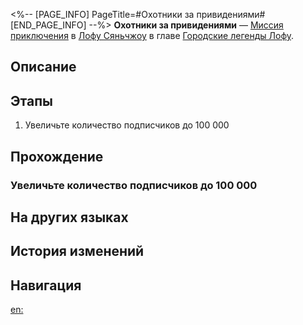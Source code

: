 <%-- [PAGE_INFO]
PageTitle=#Охотники за привидениями#
[END_PAGE_INFO] --%>
{{Дополнить|Диалоги.}}
{{Миссия Инфобокс
|id              = 8015196
|Название        = 
|Изображение     = Миссия Охотники за привидениями.png
|Тип             = Миссия приключения
|Событие         = 
|Глава           = Городские легенды Лофу
|Условия         = Достигните фазы 2 в событии [[Лисья история о привидениях]]
|Персонажи       = Первопроходец
|СтартЛокация    = [[Лофу Сяньчжоу]] — [[Сад безмятежности]]
|Мир             = Лофу Сяньчжоу
|Предыдущая      = 
|Следующая       = 
|Награды         = 
}}
'''Охотники за привидениями''' — [[Миссия приключения]] в [[Лофу Сяньчжоу]] в главе [[Городские легенды Лофу]].

==Описание==
{{Описание|<!--официальное описание из Перекрёстка судеб-->}}

==Этапы==
# Увеличьте количество подписчиков до 100 000

==Прохождение==
{{Дополнить}}

===Увеличьте количество подписчиков до 100 000===
{{Описание миссии|тип=Миссия приключения|локация=Сад безмятежности|«Страшилки Лофу», когда-то неприметный портал для любителей сверхъестественного, превратился в процветающее сообщество, где жители Лофу Сяньчжоу обмениваются историями и слухами.<br />Постарайтесь расширить сферу своего влияния, поскольку это поможет вам не только получить необходимую информацию, но и позволит действовать открыто от имени уважаемого отряда Охотников за привидениями.}}
{{Диалог Начало}}

{{Диалог Конец}}

==На других языках==
{{На других языках
|en   = Ghost-Hunting Squad
|zhs  = 捉鬼小队
|zht  = 捉鬼小隊
|ja   = 怪異退治隊
|ko   = 요괴 퇴치팀
|es   = Brigada cazafantasmas
|fr   = Brigade de chasse aux fantômes
|ru   = Охотники за привидениями
|th   = หน่วยล่าท้าผี
|vi   = Biệt Đội Bắt Ma
|de   = Geisterjägertrupp
|id   = Tim Pemburu Hantu
|pt   = Esquadrão Caça-Fantasmas
}}

==История изменений==
{{История изменений|3.5}}

==Навигация==
{{Миссия приключения Навбокс|Глава }}

[[en:]]
